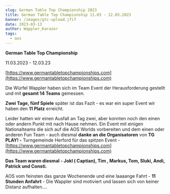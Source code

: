 ```yaml
---
slug: German Table Top Championship 2023
title: German Table Top Championship 11.03 - 12.03.2023
banner: /images/gtc-upload.jfif
date: 2023-03-13
author: Wappler_Karazor
tags:
  - aos
---
```

**German Table Top Championship** 

11.03.2023 - 12.03.23

[https://www.germantabletopchampionships.com](https://www.germantabletopchampionships.com)





Die Würfel Wappler haben sich im Team Event der Herausforderung gestellt und mit **gesamt 14 Teams** gemessen.

**Zwei Tage, fünf Spiele** später ist das Fazit - es war ein super Event  wir haben den **11 Platz** erreicht. 

Leider hatten wir einen Ausfall an Tag zwei, aber konnten noch den einen oder andern Punkt mit nach Hause nehmen. Ein Event mit einigen Nationalteams die sich auf die AOS Worlds vorbereiten und dem einen oder anderen Fun Team - auch diesmal **danke an die Organisatoren** von **TG PLAY! -** Turngemeinde Herford für das spitzen Event - [https://www.germantabletopchampionships.com](https://www.germantabletopchampionships.com)

**Das  Team waren diesmal - Jokl ( Captian), Tim , Markus, Tom, Sluki, Andi, Patrick und Consti.**

AOS vom feinsten das ganze Wochenende und eine laaaange Fahrt - **11 Stunden Anfahrt** - Die Wappler sind motiviert und lassen sich von keiner Distanz  aufhalten….





